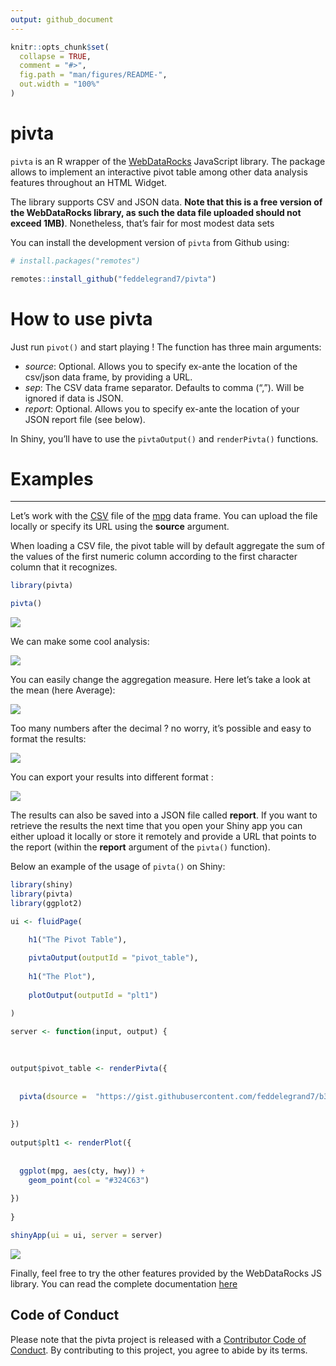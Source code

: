 ```yaml
---
output: github_document
---
```


<!-- README.md is generated from README.Rmd. Please edit that file -->

```r
knitr::opts_chunk$set(
  collapse = TRUE,
  comment = "#>",
  fig.path = "man/figures/README-",
  out.width = "100%"
)
```

# pivta

`pivta` is an R wrapper of the [WebDataRocks](https://www.webdatarocks.com/) JavaScript library. The package allows to implement an interactive pivot table among other data analysis features throughout an HTML Widget. 

The library supports CSV and JSON data. __Note that this is a free version of the WebDataRocks library, as such the data file uploaded should not exceed 1MB)__. Nonetheless, that's fair for most modest data sets  


You can install the development version of `pivta` from Github using: 


```r

# install.packages("remotes")

remotes::install_github("feddelegrand7/pivta")


```



# How to use pivta

Just run `pivot()` and start playing ! The function has three main arguments:

+ _source_: Optional. Allows you to specify ex-ante the location of the csv/json data frame, by providing a URL. 
+ _sep_: The CSV data frame separator. Defaults to comma (","). Will be ignored if data is JSON.
+ _report_: Optional. Allows you to specify ex-ante the location of your JSON report file (see below). 

In Shiny, you'll have to use the `pivtaOutput()` and `renderPivta()` functions.


# Examples


<hr>

Let's work with the [CSV](https://gist.githubusercontent.com/feddelegrand7/b366864aabf9653361f461cbf972d97c/raw/a62c4672f2f5824b2634a66c948e6258d7c65323/mpg.csv) file of the [mpg](https://ggplot2.tidyverse.org/reference/mpg.html) data frame. You can upload the file locally or specify its URL using the __source__ argument. 

When loading a CSV file, the pivot table will by default aggregate the sum of the values of the first numeric column according to the first character column that it recognizes. 

```r
library(pivta)

pivta()

```

![](man/figures/pivexample1.gif)

We can make some cool analysis: 


![](man/figures/pivexample2.gif)

You can easily change the aggregation measure. Here let's take a look at the mean (here Average): 

![](man/figures/pivexample3.gif)


Too many numbers after the decimal ? no worry, it's possible and easy to format the results: 

![](man/figures/pivexample4.gif)


You can export your results into different format : 

![](man/figures/pivexample5.gif)

The results can also be saved into a JSON file called __report__. If you want to retrieve the results the next time that you open your Shiny app you can either upload it locally or store it remotely and provide a URL that points to the report (within the __report__ argument of the `pivta()` function). 



Below an example of the usage of `pivta()` on Shiny:


```r
library(shiny)
library(pivta)
library(ggplot2)

ui <- fluidPage(

    h1("The Pivot Table"), 
    
    pivtaOutput(outputId = "pivot_table"),
    
    h1("The Plot"),
    
    plotOutput(outputId = "plt1")

)

server <- function(input, output) {
  
  
  
output$pivot_table <- renderPivta({
  
  
  pivta(dsource =  "https://gist.githubusercontent.com/feddelegrand7/b366864aabf9653361f461cbf972d97c/raw/a62c4672f2f5824b2634a66c948e6258d7c65323/mpg.csv")
  
  
})  
  
output$plt1 <- renderPlot({
  
  
  ggplot(mpg, aes(cty, hwy)) + 
    geom_point(col = "#324C63")
  
})
  
}

shinyApp(ui = ui, server = server)

```

![](man/figures/pivexample6.gif)


Finally, feel free to try the other features provided by the WebDataRocks JS library. You can read the complete documentation [here](https://www.webdatarocks.com/doc/)



## Code of Conduct

Please note that the pivta project is released with a [Contributor Code of Conduct](https://contributor-covenant.org/version/2/0/CODE_OF_CONDUCT.html). By contributing to this project, you agree to abide by its terms.















